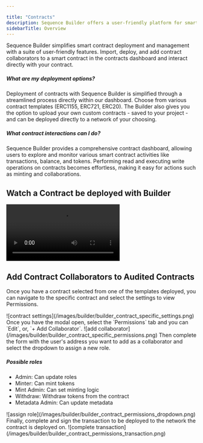 ---

title: "Contracts"
description: Sequence Builder offers a user-friendly platform for smart contract deployment and management. Choose from contract templates or upload custom contracts, deploy directly to your chosen network.
sidebarTitle: Overview
---



Sequence Builder simplifies smart contract deployment and management with a suite of user-friendly features. Import, deploy, and add contract collaborators to a smart contract in the contracts dashboard and interact directly with your contract.

##### What are my deployment options?

Deployment of contracts with Sequence Builder is simplified through a streamlined process directly within our dashboard. Choose from various contract templates (ERC1155, ERC721, ERC20). The Builder also gives you the option to upload your own custom contracts - saved to your project - and can be deployed directly to a network of your choosing.

##### What contract interactions can I do?

Sequence Builder provides a comprehensive contract dashboard, allowing users to explore and monitor various smart contract activities like transactions, balance, and tokens. Performing read and executing write operations on contracts becomes effortless, making it easy for actions such as minting and collaborations.

## Watch a Contract be deployed with Builder
<Frame>
<video
  controls
  className="w-full aspect-video"
  src="/video/builder/03_Contracts.mp4"
></video>
</Frame>

## Add Contract Collaborators to Audited Contracts

Once you have a contract selected from one of the templates deployed, you can navigate to the specific contract and select the settings to view Permissions.
<Frame>
![contract settings](/images/builder/builder_contract_specific_settings.png)
</Frame>
Once you have the modal open, select the `Permissions` tab and you can `Edit`, or, `+ Add Collaborator`.
<Frame>
![add collaborator](/images/builder/builder_contract_specific_permissions.png)
</Frame>
Then complete the form with the user's address you want to add as a collaborator and select the dropdown to assign a new role.

##### Possible roles

- Admin: Can update roles
- Minter: Can mint tokens
- Mint Admin: Can set minting logic
- Withdraw: Withdraw tokens from the contract
- Metadata Admin: Can update metadata
<Frame>
![assign role](/images/builder/builder_contract_permissions_dropdown.png)
</Frame>
Finally, complete and sign the transaction to be deployed to the network the contract is deployed on.
<Frame>
![complete transaction](/images/builder/builder_contract_permissions_transaction.png)
</Frame>
